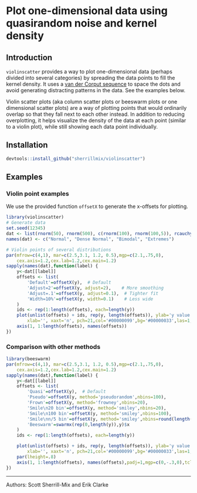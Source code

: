 # Plot one-dimensional data using quasirandom noise and kernel density

## Introduction

`violinscatter` provides a way to plot one-dimensional data (perhaps divided into several categories) by spreading the data points to fill the kernel density. It uses a [van der Corput sequence](http://en.wikipedia.org/wiki/Van_der_Corput_sequence) to space the dots and avoid generating distracting patterns in the data. See the examples below.

Violin scatter plots (aka column scatter plots or beeswarm plots or one dimensional scatter plots) are a way of plotting points that would ordinarily overlap so that they fall next to each other instead. In addition to reducing overplotting, it helps visualize the density of the data at each point (similar to a violin plot), while still showing each data point individually.

## Installation

```r
devtools::install_github("sherrillmix/violinscatter")
```

## Examples

### Violin point examples

We use the provided function `offsetX` to generate the x-offsets for plotting.
```r
library(violinscatter)
# Generate data
set.seed(12345)
dat <- list(rnorm(50), rnorm(500), c(rnorm(100), rnorm(100,5)), rcauchy(100))
names(dat) <- c("Normal", "Dense Normal", "Bimodal", "Extremes")

# Violin points of several distributions
par(mfrow=c(4,1), mar=c(2.5,3.1, 1.2, 0.5),mgp=c(2.1,.75,0),
	cex.axis=1.2,cex.lab=1.2,cex.main=1.2)
sapply(names(dat),function(label) {
	y<-dat[[label]]
	offsets <- list(
		'Default'=offsetX(y),  # Default
		'Adjust=2'=offsetX(y, adjust=2),    # More smoothing
		'Adjust=.1'=offsetX(y, adjust=0.1),  # Tighter fit
		'Width=10%'=offsetX(y, width=0.1)    # Less wide
	)  
	ids <- rep(1:length(offsets), each=length(y))
	plot(unlist(offsets) + ids, rep(y, length(offsets)), ylab='y value',
		xlab='', xaxt='n', pch=21,col='#00000099',bg='#00000033',las=1,main=label)
	axis(1, 1:length(offsets), names(offsets))
})
```


### Comparison with other methods
```r
library(beeswarm)
par(mfrow=c(4,1), mar=c(2.5,3.1, 1.2, 0.5),mgp=c(2.1,.75,0),
	cex.axis=1.2,cex.lab=1.2,cex.main=1.2)
sapply(names(dat),function(label) {
	y<-dat[[label]]
	offsets <- list(
		'Quasi'=offsetX(y),  # Default
		'Pseudo'=offsetX(y, method='pseudorandom',nbins=100),
		'Frown'=offsetX(y, method='frowney',nbins=20),
		'Smile\n20 bin'=offsetX(y, method='smiley',nbins=20),
		'Smile\n100 bin'=offsetX(y, method='smiley',nbins=100),
		'Smile\nn/5 bin'=offsetX(y, method='smiley',nbins=round(length(y)/5)),
		'Beeswarm'=swarmx(rep(0,length(y)),y)$x
	)
	ids <- rep(1:length(offsets), each=length(y))

	plot(unlist(offsets) + ids, rep(y, length(offsets)), ylab='y value',
		xlab='', xaxt='n', pch=21,col='#00000099',bg='#00000033',las=1,main=label)
	par(lheight=.8)
	axis(1, 1:length(offsets), names(offsets),padj=1,mgp=c(0,-.3,0),tcl=-.5)
})
```

------
Authors: Scott Sherrill-Mix and Erik Clarke

